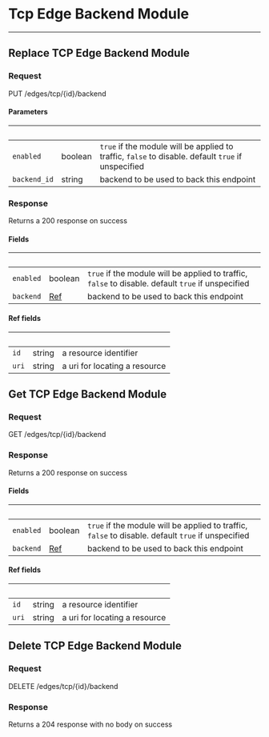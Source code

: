 

# Tcp Edge Backend Module
------------------

## Replace TCP Edge Backend Module



### Request

PUT /edges/tcp/{id}/backend

<TCPEdgeBackendModuleReplaceRequest />

#### Parameters

| &nbsp; | &nbsp; | &nbsp; |
|---|---|---|
| `enabled` | boolean | `true` if the module will be applied to traffic, `false` to disable. default `true` if unspecified |
| `backend_id` | string | backend to be used to back this endpoint |

### Response

Returns a 200 response on success

<TCPEdgeBackendModuleReplaceResponse />

#### Fields

| &nbsp; | &nbsp; | &nbsp; |
|---|---|---|
| `enabled` | boolean | `true` if the module will be applied to traffic, `false` to disable. default `true` if unspecified |
| `backend` | [Ref](#api-tcp-edge-backend-module-replace-fields-ref) | backend to be used to back this endpoint |

#### Ref fields

| &nbsp; | &nbsp; | &nbsp; |
|---|---|---|
| `id` | string | a resource identifier |
| `uri` | string | a uri for locating a resource |

## Get TCP Edge Backend Module



### Request

GET /edges/tcp/{id}/backend

<TCPEdgeBackendModuleGetRequest />

### Response

Returns a 200 response on success

<TCPEdgeBackendModuleGetResponse />

#### Fields

| &nbsp; | &nbsp; | &nbsp; |
|---|---|---|
| `enabled` | boolean | `true` if the module will be applied to traffic, `false` to disable. default `true` if unspecified |
| `backend` | [Ref](#api-tcp-edge-backend-module-get-fields-ref) | backend to be used to back this endpoint |

#### Ref fields

| &nbsp; | &nbsp; | &nbsp; |
|---|---|---|
| `id` | string | a resource identifier |
| `uri` | string | a uri for locating a resource |

## Delete TCP Edge Backend Module



### Request

DELETE /edges/tcp/{id}/backend

<TCPEdgeBackendModuleDeleteRequest />

### Response

Returns a 204 response with no body on success
